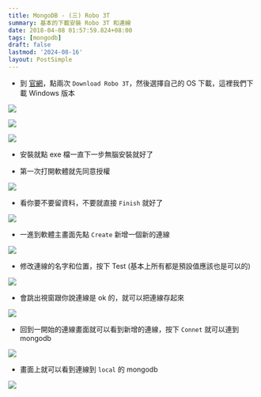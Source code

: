 ```yaml
---
title: MongoDB - (三) Robo 3T
summary: 基本的下載安裝 Robo 3T 和連線
date: 2018-04-08 01:57:59.824+08:00
tags: [mongodb]
draft: false
lastmod: '2024-08-16'
layout: PostSimple
---
```


- 到 [官網](https://robomongo.org/)，點兩次 `Download Robo 3T`，然後選擇自己的 OS 下載，這裡我們下載 Windows 版本

![](/static/images/404.webp)

![](/static/images/404.webp)

![](/static/images/404.webp)

- 安裝就點 exe 檔一直下一步無腦安裝就好了

- 第一次打開軟體就先同意授權

![](/static/images/404.webp)

- 看你要不要留資料，不要就直接 `Finish` 就好了

![](/static/images/404.webp)

- 一進到軟體主畫面先點 `Create` 新增一個新的連線

![](/static/images/404.webp)

- 修改連線的名字和位置，按下 Test (基本上所有都是預設值應該也是可以的)

![](/static/images/404.webp)

- 會跳出視窗跟你說連線是 ok 的，就可以把連線存起來

![](/static/images/404.webp)

- 回到一開始的連線畫面就可以看到新增的連線，按下 `Connet` 就可以連到 mongodb

![](/static/images/404.webp)

- 畫面上就可以看到連線到 `local` 的 mongodb

![](/static/images/404.webp)
